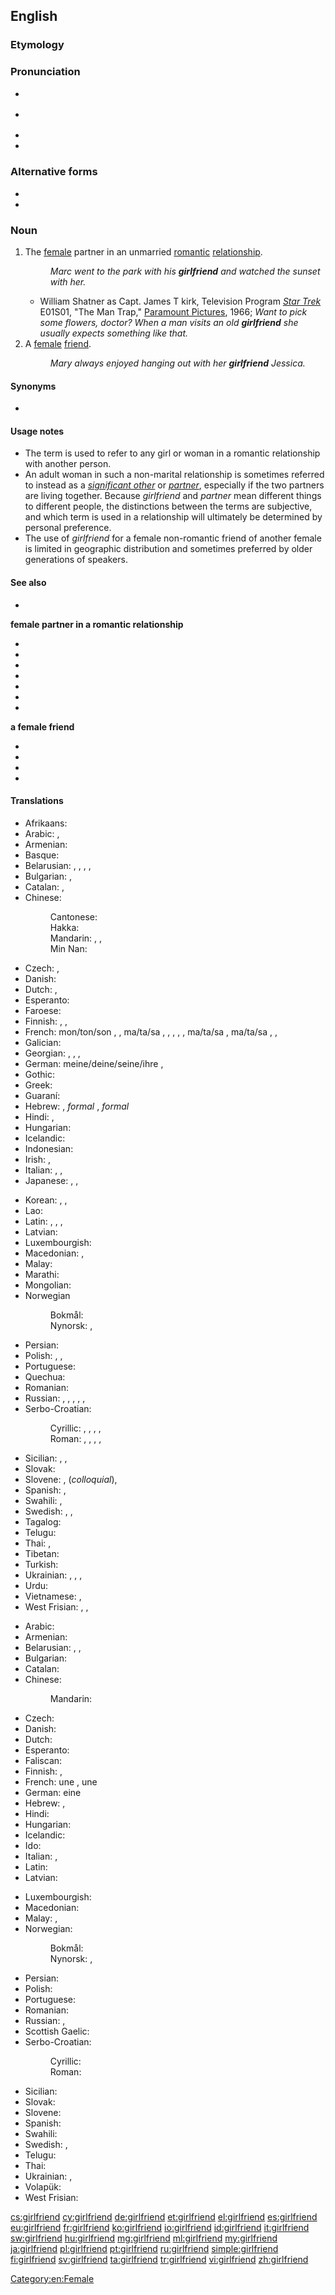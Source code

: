 {{also|girl friend}}
==English==

===Etymology===
{{compound|girl|friend|lang=en}}

===Pronunciation===
* {{a|GenAm}} {{IPA|/ˈɡɝlfɹɛnd/|lang=en}}
* {{a|RP}} {{IPA|/ˈɡɜːlfɹɛnd/|lang=en}}
* {{audio|en-us-girlfriend.ogg|Audio (US)|lang=en}}
* {{hyphenation|girl|friend|lang=en}}

===Alternative forms===
* {{l|en|girl friend}}
* {{l|en|girl-friend}}

===Noun===
{{en-noun}}

# The [[female]] partner in an unmarried [[romantic]] [[relationship]].
#: ''Marc went to the park with his '''girlfriend''' and watched the sunset with her.''
#* William Shatner as Capt. James T kirk, Television Program ''[[w:Star Trek: The Original Series|Star Trek]]'' E01S01, "The Man Trap," [[w:Paramount Pictures|Paramount Pictures]], 1966; ''Want to pick some flowers, doctor? When a man visits an old '''girlfriend''' she usually expects something like that.''
# A [[female]] [[friend]].
#: ''Mary always enjoyed hanging out with her '''girlfriend''' Jessica.''

====Synonyms====
* {{sense|female friend}} {{l|en|chickfriend}} {{qualifier|slang}}

====Usage notes====
* The term is used to refer to any girl or woman in a romantic relationship with another person.
* An adult woman in such a non-marital relationship is sometimes referred to instead as a ''[[significant other]]'' or ''[[partner]]'', especially if the two partners are living together. Because ''girlfriend'' and ''partner'' mean different things to different people, the distinctions between the terms are subjective, and which term is used in a relationship will ultimately be determined by personal preference.
* The use of ''girlfriend'' for a female non-romantic friend of another female is limited in geographic distribution and sometimes preferred by older generations of speakers.

====See also====
* {{l|en|boyfriend}}

'''female partner in a romantic relationship'''
* {{l|en|fiancée}}
* {{l|en|lover}}
* {{l|en|partner}}
* {{l|en|significant other}}
* {{l|en|sweetheart}}
* {{l|en|wife}}
* {{l|en|lady friend}}

'''a female friend'''
* {{l|en|buddy}}
* {{l|en|friend}}
* {{l|en|pal}}
* {{l|en|BFF}}

====Translations====
{{trans-top|a female partner in a romantic relationship}}
* Afrikaans: {{t+|af|meisie}}
* Arabic: {{t|ar|صَدِيقَة|f}}, {{t|ar|صَاحِبَة|f}}
* Armenian: {{t+|hy|ընկերուհի|sc=Armn}}
* Basque: {{t+|eu|neska-lagun}}
* Belarusian: {{t|be|каха́нка|f|sc=Cyrl}}, {{t|be|дзяўчы́на|f|sc=Cyrl}}, {{t|be|сябро́ўка|f|sc=Cyrl}}, {{t|be|прыя́целька|f|sc=Cyrl}}, {{t|be|падру́га|f|sc=Cyrl}}
* Bulgarian: {{t+|bg|га́дже|n}} {{qualifier|boyfriend or girlfriend}}, {{t|bg|прия́телка|f|sc=Cyrl}}
* Catalan: {{t|ca|nòvia|f}}, {{t+|ca|xicota|f}}
* Chinese:
*: Cantonese: {{t|yue|女朋友|tr=neoi5 pang4 jau5|sc=Hani}}
*: Hakka: {{t|hak|女朋友|tr=ńg-phèn-yû|sc=Hani}}
*: Mandarin: {{t+|cmn|女朋友|tr=nǚpéngyoǔ|sc=Hani}}, {{qualifier|[[boyfriend]] or girlfriend}} {{t+|cmn|對象|sc=Hani}}, {{t+|cmn|对象|tr=duìxiàng|sc=Hani}}
*: Min Nan: {{t+|nan|女朋友|tr=lú-pêng-iú|sc=Hani}}
* Czech: {{t+|cs|přítelkyně|f}}, {{t+|cs|holka|f}}
* Danish: {{t+|da|kæreste}}
* Dutch: {{t+|nl|vriendin}}, {{t+|nl|meisje|n}}
* Esperanto: {{t|eo|koramikino}}
* Faroese: {{t|fo|unnusta|f}}
* Finnish: {{t+|fi|tyttöystävä}}, {{t+|fi|naisystävä}}, {{t|fi|tyttökaveri}}
* French: mon/ton/son {{t+|fr|amie|f}}, {{t+|fr|petite amie|f}} {{qualifier|dated, adolescents}}, ma/ta/sa {{t+|fr|copine|f}} {{qualifier|young adults}}, {{t+|fr|petite copine|f}} {{qualifier|dated, adolescents}}, {{t+|fr|blonde|f}} {{qualifier|Quebec}}, {{t+|fr|nana|f}} {{qualifier|adolescents}}, {{t+|fr|meuf|f}} {{qualifier|adolescents}}, ma/ta/sa {{t+|fr|femme|f}} {{qualifier|young adults}}, ma/ta/sa {{t+|fr|chérie|f}}, {{t+|fr|compagne|f}} {{qualifier|adults}}, {{t+|fr|partenaire|f}} {{qualifier|adults}}
* Galician: {{t|gl|noiva|f}}
* Georgian: {{t|ka|შეყვარებული|sc=Geor}}, {{t|ka|მეგობარი გოგო|sc=Geor}}, {{t|ka|მეგობარი გოგონა|sc=Geor}}, {{t|ka|მეგობარი ქალი|sc=Geor}}
* German: meine/deine/seine/ihre {{t+|de|Freundin|f}}, {{t+|de|Girlfriend|f}}
* Gothic: {{t|got|𐌷𐌿𐌻𐌸𐍉|f|sc=Goth}}
* Greek: {{t+|el|κορίτσι|n}}
* Guaraní: {{t|gn|kichiha}}
* Hebrew: {{t+|he|חברה|f|tr=khavera}}, ''formal'' {{t|he|חברה לחיים|tr=khavera laekhayim}}, ''formal'' {{t|he|בת-זוג לחיים|tr=bat-zug lekhayim}}
* Hindi: {{t|hi|गर्लफ़्रेंड|f|tr=garlfreṇḍ|sc=Deva}}, {{t|hi|गर्लफ्रेंड|f|tr=garlfreṇḍ, garlphreṇḍ|sc=Deva}}
* Hungarian: {{t+|hu|barátnő}}
* Icelandic: {{t+|is|kærasta|f}}
* Indonesian:  {{t+|id|pacar}}
* Irish: {{t+|ga|cailín|m}}, {{t|ga|girseach|f}}
* Italian: {{t+|it|ragazza|f}}, {{t+|it|fidanzata|f}}, {{t+|it|donna|f}}
* Japanese: {{t+|ja|彼女|tr=[[かのじょ]], kanojo}}, {{t|ja|意中の女|tr=[[いちゅうのおんな]], ichū-no onna}}, {{t|ja|ガールフレンド|tr=gārufurendo}}
{{trans-mid}}
* Korean: {{t|ko|여자친구|sc=Kore}}, {{t|ko|걸프렌드|sc=Kore}}, {{t+|ko|애인|sc=Kore}} {{qualifier|boyfriend or girlfriend}}
* Lao: {{t|lo|ຜູ້ສາວ|sc=Laoo}}
* Latin: {{t|la|amātrix}}, {{t|la|amīca}}, {{t|la|amīcula}}, {{t+|la|amans}}
* Latvian: {{t|lv|draudzene}}
* Luxembourgish: {{t+|lb|Frëndin|f}}
* Macedonian: {{t|mk|девојка|f|sc=Cyrl}}, {{t|mk|пријателка|f|sc=Cyrl}}
* Malay: {{t|ms|teman perempuan}}
* Marathi: {{t|mr|मैत्रीण}}
* Mongolian: {{t|mn|найз охин|sc=Cyrl}}
* Norwegian
*: Bokmål: {{t+|nb|kjæreste|m}}
*: Nynorsk: {{t|nn|kjærast|m}}, {{t|nn|kjæraste|m}}
* Persian: {{t+|fa|دوست‌دختر|tr=dust-doxtar|sc=fa-Arab}}
* Polish: {{t+|pl|dziewczyna}}, {{t+|pl|sympatia|f}}, {{t+|pl|przyjaciółka|f}}
* Portuguese: {{t+|pt|namorada|f}}
* Quechua: {{t|qu|salla}}
* Romanian: {{t+|ro|prietenă|f}}
* Russian: {{t+|ru|подру́жка|f}}, {{t+|ru|возлю́бленная|f}}, {{t+|ru|де́вушка|f}}, {{t+|ru|гёрлфре́нд|f|tr=gjorlfrɛ́nd}}, {{t+|ru|подру́га|f}}, {{t+|ru|прия́тельница|f}}
* Serbo-Croatian:
*: Cyrillic: {{t|sh|цура|f}}, {{t|sh|девојка|f}}, {{t|sh|дјевојка|f}}, {{t|sh|ђевојка|f}}, {{t|sh|пријатељица|f}}
*: Roman: {{t+|sh|cura|f}}, {{t+|sh|devojka|f}}, {{t+|sh|djevojka|f}}, {{t|sh|đevojka|f}}, {{t+|sh|prijateljica|f}}
* Sicilian: {{t+|scn|zita|f}}, {{t+|scn|picciotta|f}}, {{t+|scn|fimmina|f}}
* Slovak: {{t|sk|priateľka|f}}
* Slovene: {{t+|sl|dekle|n}}, {{t|sl|punca}} (''colloquial''), {{t+|sl|prijateljica|f}}
* Spanish: {{t+|es|novia|f}}, {{t+|es|polola|f}}
* Swahili: {{t+|sw|mpenzi}}, {{t+|sw|chuma}} {{qualifier|slang}}
* Swedish: {{t+|sv|flickvän|c}}, {{t+|sv|tjej|c}} {{qualifier|colloquial}}, {{t|sv|kärasta|c}}
* Tagalog: {{qualifier|literally}} {{t|tl|kasintahang babae|f}}
* Telugu: {{t+|te|ప్రియురాలు}}
* Thai: {{t|th|แฟนสาว|tr=faen săao}}, {{t+|th|แฟน|tr=faen|sc=Thai}} {{qualifier|boyfriend or girlfriend}}
* Tibetan: {{t|bo|དགའ་རོགས|sc=Tibt}}
* Turkish: {{t|tr|kız arkadaş}}
* Ukrainian: {{t|uk|коха́на|f|sc=Cyrl}}, {{t|uk|ді́вчина|f|sc=Cyrl}}, {{t|uk|подру́га|f|sc=Cyrl}}, {{t|uk|прия́телька|f|sc=Cyrl}}
* Urdu: {{t|ur|گرل فرینڈ|f|tr=garl freṇḍ|sc=ur-Arab}}
* Vietnamese: {{t+|vi|bạn gái}}, {{qualifier|also boyfriend; lover}} {{t+|vi|người yêu}}
* West Frisian: {{t|fy|freondinne|f}}, {{t+|fy|faam|f}}, {{t+|fy|famke|n}}
{{trans-bottom}}

{{trans-top|a female friend}}
* Arabic: {{t|ar|صَدِيقَة|f}}
* Armenian: {{t+|hy|ընկերուհի|sc=Armn}}
* Belarusian: {{t|be|сябро́ўка|f|sc=Cyrl}}, {{t|be|прыя́целька|f|sc=Cyrl}}, {{t|be|падру́га|f|sc=Cyrl}}
* Bulgarian: {{t|bg|прия́телка|f|sc=Cyrl}}
* Catalan: {{t+|ca|amiga|f}}
* Chinese:
*: Mandarin: {{t|cmn|女性朋友|tr=nǚxìng péngyǒu|sc=Hani}}
* Czech: {{t+|cs|přítelkyně|f}}
* Danish: {{t+|da|veninde}}
* Dutch: {{t+|nl|vriendin}}
* Esperanto: {{t|eo|amikino}}
* Faliscan: {{t|xfa|socia|sc=Ital}}
* Finnish: {{t|fi|ystävätär}}, {{t|fi|tyttökaveri}}
* French: une {{t+|fr|amie|f}} {{qualifier|close friend; best friend: ma meilleure amie}}, une {{t+|fr|copine|f}} {{qualifier|acquaintance, friend; rarely used by adult men; "ma meilleure copine" is used by children for "best friend"}}
* German: eine {{t+|de|Freundin|f}}
* Hebrew: {{t+|he|חברה|f|tr=khavera|sc=Hebr}}, {{t|he|ידידה|f|tr=yedida|sc=Hebr}}
* Hindi: {{t+|hi|सहेली|f|tr=sahelī|sc=Deva}}
* Hungarian: {{t+|hu|barátnő}}
* Icelandic: {{t+|is|vinkona|f}}
* Ido: {{t+|io|amikino}}
* Italian: {{t+|it|amica|f}}, {{t|it|amica del cuore|f}}
* Latin: {{t|la|amīca|f}}
* Latvian: {{t|lv|draudzene|f}}
{{trans-mid}}
* Luxembourgish: {{t+|lb|Frëndin|f}}
* Macedonian: {{t|mk|пријателка|f|sc=Cyrl}}
* Malay: {{t|ms|teman perempuan}}, {{t|ms|kawan perempuan}}
* Norwegian: 
*: Bokmål: {{t+|nb|venninne|m|f}}
*: Nynorsk: {{t|nn|veninne|f}}, {{t|nn|venninne|f}}
* Persian: {{t+|fa|دوست‌دختر|tr=dust-doxtar|sc=fa-Arab}}
* Polish: {{t+|pl|przyjaciółka|f}}
* Portuguese: {{t+|pt|amiga|f}}
* Romanian: {{t+|ro|amică|f}}
* Russian: {{t+|ru|подру́га|f}}, {{t+|ru|прия́тельница|f}}
* Scottish Gaelic: {{t|gd|banacharaid|f}}
* Serbo-Croatian:
*: Cyrillic: {{t|sh|пријатељица|f}}
*: Roman: {{t+|sh|prijateljica|f}}
* Sicilian: {{t|scn|cummari|f}}
* Slovak: {{t|sk|priateľka|f}}
* Slovene: {{t+|sl|prijateljica|f}}
* Spanish: {{t+|es|amiga|f}}
* Swahili: {{t+|sw|shoga}}
* Swedish: {{t+|sv|väninna|c}}, {{t+|sv|tjejkompis|c}} {{qualifier|colloquial}}
* Telugu: {{t+|te|స్నేహితురాలు}}
* Thai: {{t|th|เพื่อนสาว|tr=puen-saaw}}
* Ukrainian: {{t|uk|подру́га|f|sc=Cyrl}}, {{t|uk|прия́телька|f|sc=Cyrl}}
* Volapük: {{t+|vo|jiflen}}
* West Frisian: {{t|fy|freondinne|f}}
{{trans-bottom}}

[[Category:en:Female]]

[[cs:girlfriend]]
[[cy:girlfriend]]
[[de:girlfriend]]
[[et:girlfriend]]
[[el:girlfriend]]
[[es:girlfriend]]
[[eu:girlfriend]]
[[fr:girlfriend]]
[[ko:girlfriend]]
[[io:girlfriend]]
[[id:girlfriend]]
[[it:girlfriend]]
[[sw:girlfriend]]
[[hu:girlfriend]]
[[mg:girlfriend]]
[[ml:girlfriend]]
[[my:girlfriend]]
[[ja:girlfriend]]
[[pl:girlfriend]]
[[pt:girlfriend]]
[[ru:girlfriend]]
[[simple:girlfriend]]
[[fi:girlfriend]]
[[sv:girlfriend]]
[[ta:girlfriend]]
[[tr:girlfriend]]
[[vi:girlfriend]]
[[zh:girlfriend]]